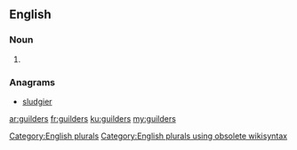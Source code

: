 ==English==

===Noun===
{{head|en}}

# {{plural of|guilder}}

===Anagrams===
* [[sludgier#English|sludgier]]

[[Category:English plurals]][[Category:English plurals using obsolete wikisyntax]]

[[ar:guilders]]
[[fr:guilders]]
[[ku:guilders]]
[[my:guilders]]